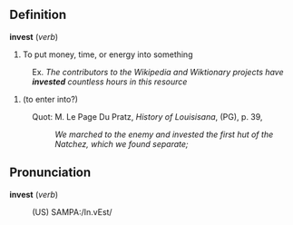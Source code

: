 ==Definition==

<b>invest</b> (<i>verb</i>)
# To put money, time, or energy into something
:Ex. <i>The contributors to the Wikipedia and Wiktionary projects have <b>invested</b> countless hours in this resource</i>

# (to enter into?)

:Quot: M. Le Page Du Pratz, <i>History of Louisisana</i>, (PG), p. 39, 
:: <i>We marched to the enemy and invested the first hut of the Natchez, which we found separate;</i>

==Pronunciation==

<b>invest</b> (<i>verb</i>)
:(US) SAMPA:/In.vEst/